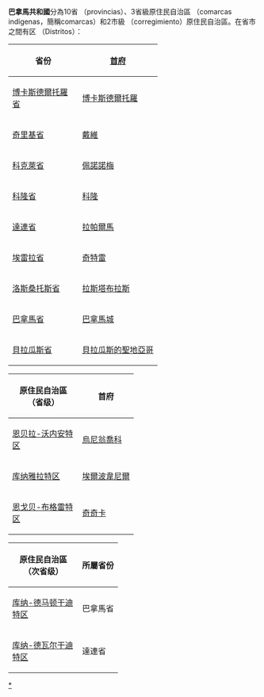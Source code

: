 {{Update|time=2021-02-19T07:58:00+00:00}}
{{Image label begin|image=División Política de Panamá.svg|width=500|float=right}} 
{{Image label small|x=0.06|y=0.08|scale=500|text=[[博卡斯德爾托羅省|博卡斯德爾托羅省]]}}
{{Image label small|x=0.43|y=0.19|scale=500|text=[[科克萊省|科克萊省]]}}
{{Image label small|x=0.54|y=0.07|scale=500|text=[[科隆省|科隆省]]}}
{{Image label small|x=0.07|y=0.19|scale=500|text=[[奇里基省|奇里基省]]}}
{{Image label small|x=0.81|y=0.23|scale=500|text=[[達連省|達連省]]}}
{{Image label small|x=0.38|y=0.31|scale=500|text=[[埃雷拉省|埃雷拉省]]}}
{{Image label small|x=0.42|y=0.36|scale=500|text=[[洛斯桑托斯省|洛斯桑托斯省]]}}
{{Image label small|x=0.62|y=0.09|scale=500|text=[[巴拿馬省|巴拿馬省]]}}
{{Image label small|x=0.50|y=0.15|scale=500|text=[[巴拿馬省|西巴拿馬]]}}
{{Image label small|x=0.28|y=0.28|scale=500|text=[[貝拉瓜斯省|貝拉瓜斯省]]}}
{{Image label small|x=0.78|y=0.05|scale=500|text=[[库纳雅拉特区|库纳雅拉特区]]}}
{{Image label small|x=0.90|y=0.21|scale=500|text=[[恩贝拉-沃内安特区|恩贝拉-沃内安特区]]}}
{{Image label small|x=0.77|y=0.32|scale=500|text=[[恩贝拉-沃内安特区|恩贝拉-沃内安特区]]}}
{{Image label small|x=0.19|y=0.18|scale=500|text=[[恩戈贝-布格雷特区|恩戈贝-布格雷特区]]}}
{{Image label small|x=0.74|y=0.10|scale=500|text=[[库纳-德马顿干迪特区|库纳-德马顿干迪特区]]}}
{{Image label small|x=0.82|y=0.13|scale=500|text=[[库纳-德瓦尔干迪特区|库纳-德瓦尔干迪特区]]}}
{{Image label end}}

'''巴拿馬共和國'''分為10省 （provincias）、3省級原住民自治區 （comarcas indígenas，簡稱comarcas）和2市級 （corregimiento）原住民自治區。在省市之間有区 （Distritos）：
{|
|- align="left"
!width="125px"| 省份         !! [[首府|首府]]
|-
| [[博卡斯德爾托羅省|博卡斯德爾托羅省]]
                                  | [[博卡斯德爾托羅|博卡斯德爾托羅]]
|-
| [[奇里基省|奇里基省]] || [[戴維_(巴拿馬)|戴維]]
|-
| [[科克萊省|科克萊省]]                      || [[佩諾諾梅|佩諾諾梅]]
|-
| [[科隆省_(巴拿馬)|科隆省]]       || [[科隆_(巴拿馬)|科隆]]
|-
| [[達連省|達連省]]     || [[拉帕爾馬_(巴拿馬)|拉帕爾馬]]
|-
| [[埃雷拉省|埃雷拉省]]   || [[奇特雷|奇特雷]]
|-
| [[洛斯桑托斯省|洛斯桑托斯省]]
                                  | [[拉斯塔布拉斯|拉斯塔布拉斯]]
|-
| [[巴拿馬省|巴拿馬省]]     || [[巴拿馬城|巴拿馬城]]
|-
| [[貝拉瓜斯省|貝拉瓜斯省]]                   || [[貝拉瓜斯的聖地亞哥|貝拉瓜斯的聖地亞哥]]
|}

{|
|- align="left"
!width="125px"| 原住民自治區（省级）
                   ! 首府
|-
| [[恩贝拉-沃内安特区|恩贝拉-沃内安特区]]      || [[烏尼翁喬科|烏尼翁喬科]]
|-
| [[库纳雅拉特区|库纳雅拉特区]]   || [[埃爾波韋尼爾|埃爾波韋尼爾]]
|-
| [[恩戈贝-布格雷特区|恩戈贝-布格雷特区]] || [[奇奇卡|奇奇卡]]
|}

{| style="font-size:90%;"
|- align="left"
!width="125px"| 原住民自治區（次省级）
                         ! 所屬省份
|-
| [[库纳-德马顿干迪特区|库纳-德马顿干迪特区]] || 巴拿馬省
|-
| [[库纳-德瓦尔干迪特区|库纳-德瓦尔干迪特区]]  || 達連省
|}
{{巴拿馬行政區劃}}
{{南美各国一级行政区划}}
{{美洲题目|行政區劃}}

[[Category:巴拿馬行政區劃|*]]